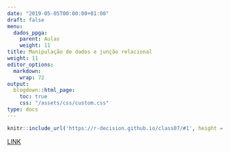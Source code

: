 ---
date: "2019-05-05T00:00:00+01:00"
draft: false
menu:
  dados_ppga:
    parent: Aulas
    weight: 11
title: Manipulação de dados e junção relacional
weight: 11
editor_options: 
  markdown: 
    wrap: 72
output: 
  blogdown::html_page:
    toc: true
    css: "/assets/css/custom.css"
type: docs
---


```{r echo=FALSE, message=FALSE, warning=FALSE}
knitr::include_url('https://r-decision.github.io/class07/#1', height = "400px")
```

[LINK](https://r-decision.github.io/class07/#1)






